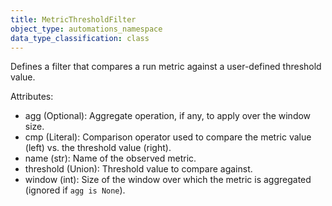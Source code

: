 ```yaml
---
title: MetricThresholdFilter
object_type: automations_namespace
data_type_classification: class
---
```


<Card title="View the source code" href="https://github.com/wandb/wandb/blob/main/wandb/automations/_filters/run_metrics.py" icon="github"/>



Defines a filter that compares a run metric against a user-defined threshold value.

Attributes:
- agg (Optional): Aggregate operation, if any, to apply over the window size.
- cmp (Literal): Comparison operator used to compare the metric value (left) vs. the threshold value (right).
- name (str): Name of the observed metric.
- threshold (Union): Threshold value to compare against.
- window (int): Size of the window over which the metric is aggregated (ignored if `agg is None`).